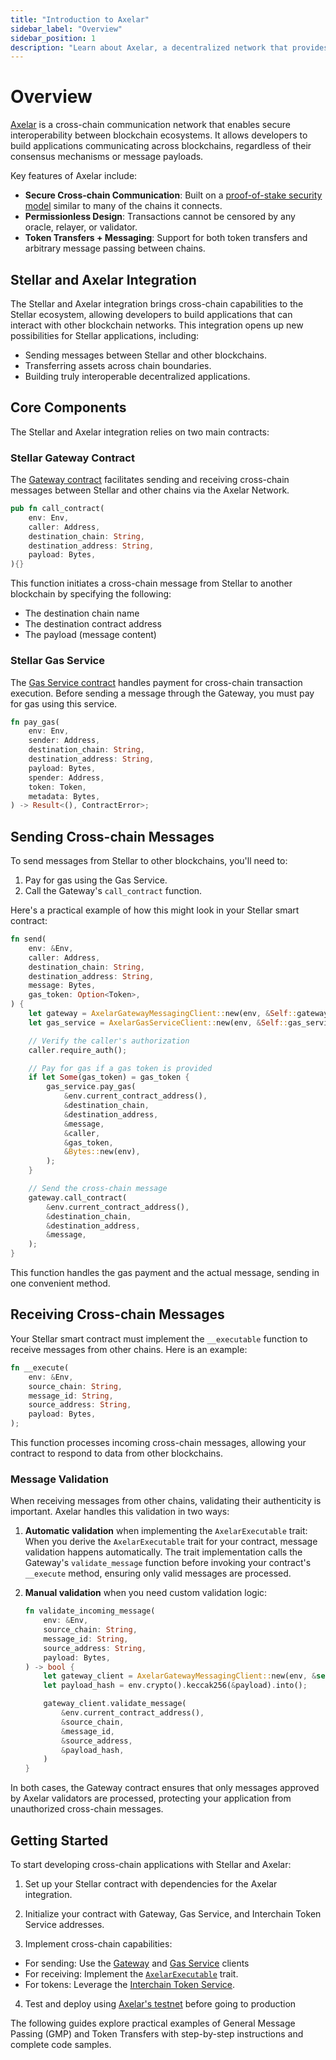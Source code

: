 ```yaml
---
title: "Introduction to Axelar"
sidebar_label: "Overview"
sidebar_position: 1
description: "Learn about Axelar, a decentralized network that provides secure cross-chain communication and interoperability for smart contracts on Stellar."
---
```


# Overview

[Axelar](https://docs.axelar.dev/dev/intro/) is a cross-chain communication network that enables secure interoperability between blockchain ecosystems. It allows developers to build applications communicating across blockchains, regardless of their consensus mechanisms or message payloads.

Key features of Axelar include:

- **Secure Cross-chain Communication**: Built on a [proof-of-stake security model](https://docs.axelar.dev/learn/security#proof-of-stake-consensus) similar to many of the chains it connects.
- **Permissionless Design**: Transactions cannot be censored by any oracle, relayer, or validator.
- **Token Transfers + Messaging**: Support for both token transfers and arbitrary message passing between chains.

## Stellar and Axelar Integration

The Stellar and Axelar integration brings cross-chain capabilities to the Stellar ecosystem, allowing developers to build applications that can interact with other blockchain networks. This integration opens up new possibilities for Stellar applications, including:

- Sending messages between Stellar and other blockchains.
- Transferring assets across chain boundaries.
- Building truly interoperable decentralized applications.

## Core Components

The Stellar and Axelar integration relies on two main contracts:

### Stellar Gateway Contract

The [Gateway contract](https://github.com/axelarnetwork/axelar-amplifier-stellar/tree/main/contracts/stellar-axelar-gateway) facilitates sending and receiving cross-chain messages between Stellar and other chains via the Axelar Network.

```rust
pub fn call_contract(
    env: Env,
    caller: Address,
    destination_chain: String,
    destination_address: String,
    payload: Bytes,
){}
```

This function initiates a cross-chain message from Stellar to another blockchain by specifying the following:

- The destination chain name
- The destination contract address
- The payload (message content)

### Stellar Gas Service

The [Gas Service contract](https://github.com/axelarnetwork/axelar-amplifier-stellar/tree/main/contracts/stellar-axelar-gas-service) handles payment for cross-chain transaction execution. Before sending a message through the Gateway, you must pay for gas using this service.

```rust
fn pay_gas(
    env: Env,
    sender: Address,
    destination_chain: String,
    destination_address: String,
    payload: Bytes,
    spender: Address,
    token: Token,
    metadata: Bytes,
) -> Result<(), ContractError>;
```

## Sending Cross-chain Messages

To send messages from Stellar to other blockchains, you'll need to:

1. Pay for gas using the Gas Service.
2. Call the Gateway's `call_contract` function.

Here's a practical example of how this might look in your Stellar smart contract:

```rust
fn send(
    env: &Env,
    caller: Address,
    destination_chain: String,
    destination_address: String,
    message: Bytes,
    gas_token: Option<Token>,
) {
    let gateway = AxelarGatewayMessagingClient::new(env, &Self::gateway(env));
    let gas_service = AxelarGasServiceClient::new(env, &Self::gas_service(env));

    // Verify the caller's authorization
    caller.require_auth();

    // Pay for gas if a gas token is provided
    if let Some(gas_token) = gas_token {
        gas_service.pay_gas(
            &env.current_contract_address(),
            &destination_chain,
            &destination_address,
            &message,
            &caller,
            &gas_token,
            &Bytes::new(env),
        );
    }

    // Send the cross-chain message
    gateway.call_contract(
        &env.current_contract_address(),
        &destination_chain,
        &destination_address,
        &message,
    );
}
```

This function handles the gas payment and the actual message, sending in one convenient method.

## Receiving Cross-chain Messages

Your Stellar smart contract must implement the `__executable` function to receive messages from other chains. Here is an example:

```rust
fn __execute(
    env: &Env,
    source_chain: String,
    message_id: String,
    source_address: String,
    payload: Bytes,
);
```

This function processes incoming cross-chain messages, allowing your contract to respond to data from other blockchains.

### Message Validation

When receiving messages from other chains, validating their authenticity is important. Axelar handles this validation in two ways:

1. **Automatic validation** when implementing the `AxelarExecutable` trait: When you derive the `AxelarExecutable` trait for your contract, message validation happens automatically. The trait implementation calls the Gateway's `validate_message` function before invoking your contract's `__execute` method, ensuring only valid messages are processed.

2. **Manual validation** when you need custom validation logic:

   ```rust
   fn validate_incoming_message(
       env: &Env,
       source_chain: String,
       message_id: String,
       source_address: String,
       payload: Bytes,
   ) -> bool {
       let gateway_client = AxelarGatewayMessagingClient::new(env, &self.gateway_address);
       let payload_hash = env.crypto().keccak256(&payload).into();

       gateway_client.validate_message(
           &env.current_contract_address(),
           &source_chain,
           &message_id,
           &source_address,
           &payload_hash,
       )
   }
   ```

In both cases, the Gateway contract ensures that only messages approved by Axelar validators are processed, protecting your application from unauthorized cross-chain messages.

## Getting Started

To start developing cross-chain applications with Stellar and Axelar:

1. Set up your Stellar contract with dependencies for the Axelar integration.

2. Initialize your contract with Gateway, Gas Service, and Interchain Token Service addresses.

3. Implement cross-chain capabilities:

- For sending: Use the [Gateway](https://github.com/axelarnetwork/axelar-amplifier-stellar/tree/main/contracts/stellar-axelar-gateway) and [Gas Service](https://github.com/axelarnetwork/axelar-amplifier-stellar/tree/main/contracts/stellar-axelar-gas-service) clients
- For receiving: Implement the [`AxelarExecutable`](https://github.com/axelarnetwork/axelar-amplifier-stellar/blob/08c01a83adffe8bf8c68766230bfbf4b78b85557/contracts/stellar-axelar-gateway/src/executable.rs#L11) trait.
- For tokens: Leverage the [Interchain Token Service](https://github.com/axelarnetwork/axelar-amplifier-stellar/tree/main/contracts/stellar-interchain-token-service).

4. Test and deploy using [Axelar's testnet](https://testnet.axelarscan.io) before going to production

The following guides explore practical examples of General Message Passing (GMP) and Token Transfers with step-by-step instructions and complete code samples.
